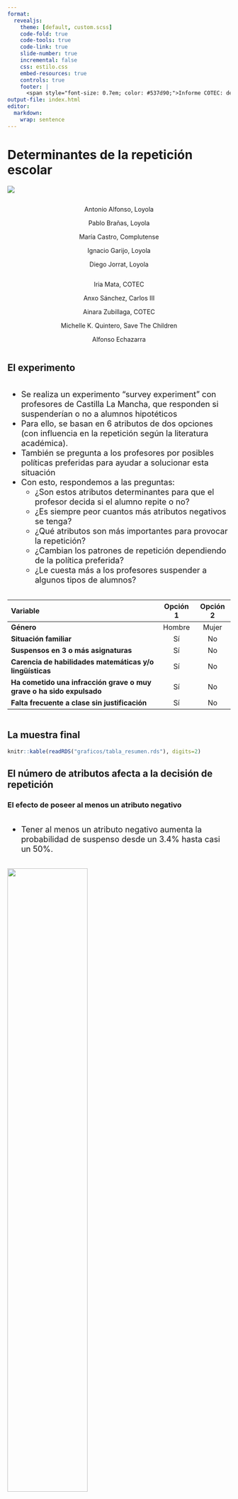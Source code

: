 ```yaml
---
format: 
  revealjs:
    theme: [default, custom.scss]
    code-fold: true
    code-tools: true
    code-link: true
    slide-number: true
    incremental: false
    css: estilo.css
    embed-resources: true
    controls: true
    footer: |
      <span style="font-size: 0.7em; color: #537d90;">Informe COTEC: determinantes de la repetición escolar</span>
output-file: index.html
editor: 
  markdown: 
    wrap: sentence
---
```


# Determinantes de la repetición escolar {.diapositiva-titulo style="background: none;" data-menu-title="Titulo"}

<img src="svg/logolargo.png" class="imglogoslide1"/>

::: {style="text-align: center; margin-top: 1em; margin-bottom: 1em"}
::: {layout="[[1,1]]"}
::: column
Antonio Alfonso, Loyola

Pablo Brañas, Loyola

María Castro, Complutense

Ignacio Garijo, Loyola

Diego Jorrat, Loyola
:::

::: column
Iria Mata, COTEC

Anxo Sánchez, Carlos III

Ainara Zubillaga, COTEC

Michelle K. Quintero, Save The Children

Alfonso Echazarra
:::
:::
:::

## El experimento

::: {layout="[[1,1]]"}
::: column
::: callout
::: {style="font-size: 1.3em;"}
-   Se realiza un experimento "survey experiment" con profesores de Castilla La Mancha, que responden si suspenderían o no a alumnos hipotéticos
-   Para ello, se basan en 6 atributos de dos opciones (con influencia en la repetición según la literatura académica).
-   También se pregunta a los profesores por posibles políticas preferidas para ayudar a solucionar esta situación
-   Con esto, respondemos a las preguntas:
    -   ¿Son estos atributos determinantes para que el profesor decida si el alumno repite o no?
    -   ¿Es siempre peor cuantos más atributos negativos se tenga?
    -   ¿Qué atributos son más importantes para provocar la repetición?
    -   ¿Cambian los patrones de repetición dependiendo de la política preferida?
    -   ¿Le cuesta más a los profesores suspender a algunos tipos de alumnos?
:::
:::
:::

::: column
| Variable                                                             | Opción 1 | Opción 2 |
|:------------------------------------------------|:----------:|:----------:|
| **Género**                                                           |  Hombre  |  Mujer   |
| **Situación familiar**                                               |    Sí    |    No    |
| **Suspensos en 3 o más asignaturas**                                 |    Sí    |    No    |
| **Carencia de habilidades matemáticas y/o lingüísticas**             |    Sí    |    No    |
| **Ha cometido una infracción grave o muy grave o ha sido expulsado** |    Sí    |    No    |
| **Falta frecuente a clase sin justificación**                        |    Sí    |    No    |
:::
:::

## La muestra final

```r

knitr::kable(readRDS("graficos/tabla_resumen.rds"), digits=2)
```

## El número de atributos afecta a la decisión de repetición

::: panel-tabset
### El efecto de poseer al menos un atributo negativo

::: {layout="[[1,1]]"}
::: column
::: callout
::: {style="font-size: 1.3em;"}
-   Tener al menos un atributo negativo aumenta la probabilidad de suspenso desde un 3.4% hasta casi un 50%.
:::
:::
:::

::: column
![](graficos/algunovsninguno.jpeg){width="60%"}
:::
:::

### El efecto de cada atributo negativo adicional

::: {layout="[[1,1]]"}
::: column
::: callout
::: {style="font-size: 1.3em;"}
-   Cuantos más atributos típicos de la repetición, mayor probabilidad de que el profesor suspenda al alumno
-   Un 3.4% de los profesores suspenden al alumno pese a no tener atributos negativos (boycott al experimento), mientras que un 15% de las tarjetas no son suspensas aunque tengan todos los atributos negativos (profesores que no creen en la repetición)
-   Sin embargo, el sexto atributo negativo no aumenta la probabilidad de repetición con respecto al quinto. Es decir, 5 atributos son suficientes para que el alumno repita con un 85% de probabilidad.
:::
:::
:::

::: column
![](graficos/monotonia.jpeg){width="60%"}
:::
:::
:::

## Los suspensos determinan la repetición para los profesores

::: {layout="[[1,1]]"}
::: column
::: callout
::: {style="font-size: 1.3em;"}
-   Los atributos socioeconómicas (género, situación familiar) no hacen que los profesores hagan suspender mucho más a los niños
-   Los atributos académicos son más importantes, especialmente que el alumno tenga 3 o más suspensos
-   Esto es más importante para los profesores que la falta de competencias lingüísticas y matemáticas del alumno
-   Los atributos relacionadas con el comportamiento (absentismo o disruptivo) son también importantes, pero en menor medida
:::
:::
:::

::: column
![](graficos/unfallo.jpeg){width="60%"}
:::
:::

## Las interacciones entre atributos también son importantes

::: {layout="[[1,1]]"}
::: column
::: callout
::: {style="font-size: 1.3em;"}
-   Los alumnos que suspenden y tienen carencia de competencias matemáticas y/o lingüísticas llegan prácticamente a la probabilidad máxima de repetición
-   Como ya se podía observar, el número de suspensos es más importante que la falta de competencias en matemáticas y/o lengua para los profesores.
    -   Un alumno con varios suspensos con competencias pasa de tener una probabilidad de suspenso de 43.9% a 81.2% sin las competencias.
    -   Sin embargo, un alumno sin suspensos pero con falta de competencias matemáticas y lingüísticas pasa de un 18.2% de probabilidad de repetir a un 81.2% si tiene suspensos.
:::
:::
:::

::: column
![](graficos/interacciondosfallos.jpeg){width="60%"}

::: {style="font-size: 1em; color: grey"}
Categoría base: niña sin condicionantes
:::
:::
:::

## Las políticas preferidas también son un buen indicativo de si el profesor es más dado a la repetición

::: panel-tabset
### Las políticas preferidas

::: {layout="[[1,1]]"}
::: column
::: callout
::: {style="font-size: 1.3em;"}
<ul style="list-style-type: lower-alpha;">

<li>Se cambien los criterios de promoción en la Junta de Evaluación: unanimidad para hacer repetir, voto secreto y anónimo.
(9.6%).</li>

<li>Todo el profesorado del centro recibe formación adaptada y acompañamiento docente en metodologías didácticas inclusivas y gestión de aula multinivel.
(36.1%).</li>

<li>El alumno recibirá refuerzo educativo en un grupo pequeño el próximo curso (en grupo pequeño, un profesor de apoyo, dentro o fuera del aula).
(54.3%).</li>

</ul>
:::
:::
:::

::: column
![](graficos/piechart.jpeg){width="60%"}
:::
:::

### Decisiones por política

::: {layout="[[1,1]]"}
::: column
::: callout
::: {style="font-size: 1.3em;"}
-   Los profesores que piensan que se deberían cambiar los criterios de promoción son los más duros.
-   Sin embargo, los profesores que consideran que la mejor idea sería formar a los profesores son los que menos suspenden.
-   Las diferencias no son muy grandes pero sí significativas.
:::
:::
:::

::: column
![](graficos/politica_preferida.jpeg){width="60%"}
:::
:::

### Decisiones por atributo y tipo de profesor

::: {layout="[[0.7,1.3]]"}
::: column
::: panel-tabset
### Formación

::: callout
::: {style="font-size: 1.3em;"}
-   Los profesores que creen que la mejor solución es formar a los profesores creen menos en la importancia de los suspensos como factor relevante para la repetición, aunque le dan mucha importancia a la falta de competencias matemáticas y lingüísticas.
:::
:::

### Refuerzo

::: callout
::: {style="font-size: 1.3em;"}
-   Los profesores que consideran que habría que aportar refuerzo a los alumnos también le dan importancia a los suspensos, y más importancia al absentismo que sus compañeros. Por otro lado, son los que menos importancia le dan a la situación familiar del alumno.
:::
:::

### Criterios

::: callout
::: {style="font-size: 1.3em;"}
-   Los profesores que consideran que habría que ajustar los criterios de promoción son los que más suspenden, aunque sean la minoría. Para ellos, los suspensos y la falta de competencias matemáticas y lingüísticas son clave.
:::
:::
:::
:::

::: column
![](graficos/penalizacion1fallo_gustospolitica.jpeg){width="60%"}
:::
:::
:::

## Los suspensos son la característica más importante para determinar si un alumno suspende

::: panel-tabset
### Machine learning

::: {layout="[[1,1]]"}
::: column
::: callout
::: {style="font-size: 1.3em;"}
-   El modelo de Machine Learning llamado Random Forest se basa en árboles de decisión para predecir la respuesta más probable de un profesor dadas las características del alumno.
-   Este modelo, alimentado con nuestra base de datos, nos explica cuáles son los atributos más determinantes a la hora de tomar decisiones para los profesores.
-   En este caso, como cabía esperar, los suspensos y la falta de competencias clave destacan, aunque el absentismo o ser disruptivo son también relevantes.
-   Por otro lado, los atributos socioeconómicas como la situación familiar o el género del alumno no son tan importantes.
:::
:::
:::

::: column
![](graficos/random_forest.jpeg){width="60%"}
:::
:::

### Tiempos de suspenso

::: {layout="[[1,1]]"}
::: column
::: callout
::: {style="font-size: 1.3em;"}
-   Utilizamos un modelo supervisado para ver qué atributos influyen más a la hora de suspender a un alumno.
-   Observamos que, de media, los suspensos reducen la decisión en 6.3 segundos, por lo que facilitan al profesor la decisión de hacer repetir.
-   Ser disruptivo y las absenciones, por otro lado, aumentan el tiempo de toma de decisiones de manera significativa (3.4 y 4.4 segundos respectivamente).
-   El género, la situación familiar y la falta de competencias no son determinantes para explicar el tiempo que toma a un profesor la decisión de suspenso
:::
:::
:::

::: column
![](graficos/coefplot.jpeg){width="60%"}
:::
:::
:::

## ¿Qué le parecería prohibir la repetición de curso por ley?


:::{layout="[[1,1]]"}

:::{.column}

### A favor

::: callout
<div style="font-size: 1.3em;">
- **Fomentar alternativas más eficaces:** 6.2%. Prefieren invertir en recursos, apoyos personalizados y programas alternativos antes que permitir la repetición.
- **Necesidad de madurez personal:** 4.2%. Consideran que algunos alumnos necesitan tiempo para madurar, pero no siempre debe implicar repetir.
- **Evitar efectos negativos sobre el alumno:** 3.6%. Señalan posibles consecuencias emocionales, sociales o motivacionales de repetir curso.
- **Repetición solo en casos excepcionales:** 1.2%. Defienden que se use solo como medida extrema, tras valorar bien cada caso.
- **Importancia del enfoque competencial:** 0.2%. Valoran que el aprendizaje de competencias debe pesar más que el número de asignaturas suspensas.
</div>
:::
:::



:::{.column}

### En contra

::: callout
<div style="font-size: 1.3em;">
-   **Garantizar adquisición de competencias:** 23.7%. Argumentan que no se debe pasar de curso sin dominar los contenidos o competencias básicas.
-   **Repetir como oportunidad de mejora:** 11.7%. Ven la repetición como una herramienta útil para reforzar conocimientos y mejorar confianza.
-   **Diferencias individuales en maduración:** 8.3%. Destacan que cada alumno tiene un ritmo madurativo distinto y repetir puede ayudar.
-   **Valoración individualizada:** 2.3%. Señalan que las decisiones deben tomarse caso por caso, no con reglas generales.
-   **Crítica a enfoque estadístico:** 0.3%. Acusan a las políticas de estar centradas en maquillar cifras más que en el aprendizaje real.
-   **Impacto negativo en el aula:** 0.1%. Mencionan que alumnos no preparados retrasan o afectan al resto del grupo.
</div>
:::
:::


:::

## ¿Qué le parecería eliminar el Certificado de Escolaridad (título de finalización de la ESO) y sustituirlo por un informe de competencias del alumnado?

::: {layout="[[1,1]]"}

::: {.column}

### A favor

::: {.callout style="font-size: 1.3em;"}

- **Reconoce fortalezas y debilidades específicas del alumno (orientación personalizada):** Permite mostrar capacidades reales, identificar áreas a mejorar y orientar al alumno en su futuro. 19.1%. Ejemplo: "El informe permite ver sus puntos fuertes y débiles y encaminarse hacia un lado u otro."
- **Mejor reflejo del aprendizaje actual que un título general:** Sostienen que el informe es más útil que un certificado genérico que no detalla logros reales. 11.3%. Ejemplo: "El certificado no refleja lo que sabe hacer el alumno."
- **Atiende mejor a la diversidad y características del alumnado:** Beneficia a estudiantes con dificultades específicas o perfiles no tradicionales. 7.8%. Ejemplo: "No todo el alumnado es capaz de conseguir el certificado, hay que tener en cuenta sus características personales y sociales."
- **Promueve una evaluación más justa y centrada en competencias reales:** Defienden que es más coherente con el enfoque educativo por competencias. 6.2%. Ejemplo: "La valoración de competencias es más importante en la sociedad actual."

:::
:::

::: {.column}

### En contra

::: {.callout style="font-size: 1.3em;"}

- **Postura ambigua o indiferente:** 1.9%. Respuestas como "NS/NC", "me da igual" o dudas sobre el impacto real del cambio.
- **Resta importancia al tipo de documento:** 1.4%. Consideran que cambiar el nombre o formato del documento no afecta significativamente al alumnado.
- **Crítica a cambios burocráticos innecesarios:** 0.9%. Ven el informe como otra forma de burocracia sin impacto real en el aprendizaje.
- **Perjudica la motivación y cultura del esfuerzo:** 0.9%. Argumentan que sin un título oficial que sirva como meta, se reduce la motivación para esforzarse.
- **Rechazo por ser una medida no probada:** 0.2%. Desconfían del cambio por falta de experiencia o evidencias claras.
- **Defensa del valor del certificado actual:** 0.2%. Ven el certificado como una garantía de nivel que no debe eliminarse.

:::
:::

:::



## Anexo: primaria vs. secundaria

::: panel-tabset
### UN FALLO

::: {layout="[[1,1]]"}
::: column
### PRIMARIA

![](graficos/unfalloprimaria.jpeg){width="60%"}
:::

::: column
### SECUNDARIA

![](graficos/unfallosecundaria.jpeg){width="60%"}
:::
:::

### INTERACCIÓN

::: {layout="[[1,1]]"}
### Primaria

::: column
![](graficos/interacciondosfallosprimaria.jpeg){width="60%"}
:::

### SECUNDARIA

::: column
![](graficos/interacciondosfallossecundaria.jpeg){width="60%"}
:::
:::
:::
